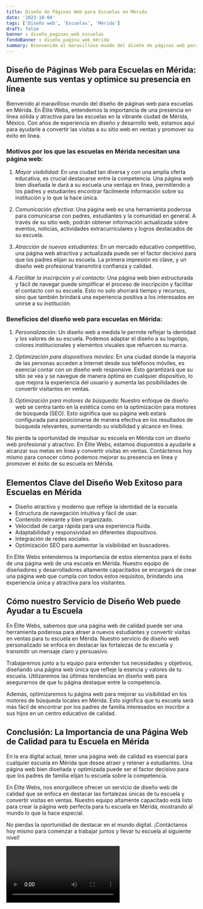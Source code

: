 ```yaml
---
title: Diseño de Páginas Web para Escuelas en Mérida
date: '2023-10-04'
tags: ['Diseño web', 'Escuelas', 'Mérida']
draft: false
banner : diseño_paginas_web_escuelas
fondoBanner : diseño_pagina_web_mérida
summary: Bienvenido al maravilloso mundo del diseño de páginas web para escuelas en Mérida. En Élite Webs, entendemos la importancia de una presencia en línea sólida y atractiva para las escuelas en la vibrante ciudad de Mérida, México. Con años de experiencia en diseño y desarrollo web, estamos aquí para ayudarle a convertir las visitas a su sitio web en ventas y promover su éxito en línea.
---
```


## Diseño de Páginas Web para Escuelas en Mérida: Aumente sus ventas y optimice su presencia en línea

Bienvenido al maravilloso mundo del diseño de páginas web para escuelas en Mérida. En Élite Webs, entendemos la importancia de una presencia en línea sólida y atractiva para las escuelas en la vibrante ciudad de Mérida, México. Con años de experiencia en diseño y desarrollo web, estamos aquí para ayudarle a convertir las visitas a su sitio web en ventas y promover su éxito en línea.

### Motivos por los que las escuelas en Mérida necesitan una página web:

1. *Mayor visibilidad*: En una ciudad tan diversa y con una amplia oferta educativa, es crucial destacarse entre la competencia. Una página web bien diseñada le dará a su escuela una ventaja en línea, permitiendo a los padres y estudiantes encontrar fácilmente información sobre su institución y lo que la hace única.

2. *Comunicación efectiva*: Una página web es una herramienta poderosa para comunicarse con padres, estudiantes y la comunidad en general. A través de su sitio web, podrán obtener información actualizada sobre eventos, noticias, actividades extracurriculares y logros destacados de su escuela.

3. *Atracción de nuevos estudiantes*: En un mercado educativo competitivo, una página web atractiva y actualizada puede ser el factor decisivo para que los padres elijan su escuela. La primera impresión es clave, y un diseño web profesional transmitirá confianza y calidad.

4. *Facilitar la inscripción y el contacto*: Una página web bien estructurada y fácil de navegar puede simplificar el proceso de inscripción y facilitar el contacto con su escuela. Esto no solo ahorrará tiempo y recursos, sino que también brindará una experiencia positiva a los interesados en unirse a su institución.

### Beneficios del diseño web para escuelas en Mérida:

1. *Personalización*: Un diseño web a medida le permite reflejar la identidad y los valores de su escuela. Podemos adaptar el diseño a su logotipo, colores institucionales y elementos visuales que refuercen su marca.

2. *Optimización para dispositivos móviles*: En una ciudad donde la mayoría de las personas acceden a Internet desde sus teléfonos móviles, es esencial contar con un diseño web responsive. Esto garantizará que su sitio se vea y se navegue de manera óptima en cualquier dispositivo, lo que mejora la experiencia del usuario y aumenta las posibilidades de convertir visitantes en ventas.

3. *Optimización para motores de búsqueda*: Nuestro enfoque de diseño web se centra tanto en la estética como en la optimización para motores de búsqueda (SEO). Esto significa que su página web estará configurada para posicionarse de manera efectiva en los resultados de búsqueda relevantes, aumentando su visibilidad y alcance en línea.

No pierda la oportunidad de impulsar su escuela en Mérida con un diseño web profesional y atractivo. En Élite Webs, estamos dispuestos a ayudarle a alcanzar sus metas en línea y convertir visitas en ventas. Contáctenos hoy mismo para conocer cómo podemos mejorar su presencia en línea y promover el éxito de su escuela en Mérida.

<GifSeo />

<Cta />

## Elementos Clave del Diseño Web Exitoso para Escuelas en Mérida

- Diseño atractivo y moderno que refleje la identidad de la escuela.
- Estructura de navegación intuitiva y fácil de usar.
- Contenido relevante y bien organizado.
- Velocidad de carga rápida para una experiencia fluida.
- Adaptabilidad y responsividad en diferentes dispositivos.
- Integración de redes sociales.
- Optimización SEO para aumentar la visibilidad en buscadores.

En Élite Webs entendemos la importancia de estos elementos para el éxito de una página web de una escuela en Mérida. Nuestro equipo de diseñadores y desarrolladores altamente capacitados se encargará de crear una página web que cumpla con todos estos requisitos, brindando una experiencia única y atractiva para los visitantes.

## Cómo nuestro Servicio de Diseño Web puede Ayudar a tu Escuela

En Élite Webs, sabemos que una página web de calidad puede ser una herramienta poderosa para atraer a nuevos estudiantes y convertir visitas en ventas para tu escuela en Mérida. Nuestro servicio de diseño web personalizado se enfoca en destacar las fortalezas de tu escuela y transmitir un mensaje claro y persuasivo.

Trabajaremos junto a tu equipo para entender tus necesidades y objetivos, diseñando una página web única que refleje la esencia y valores de tu escuela. Utilizaremos las últimas tendencias en diseño web para asegurarnos de que tu página destaque entre la competencia.

Además, optimizaremos tu página web para mejorar su visibilidad en los motores de búsqueda locales en Mérida. Esto significa que tu escuela será más fácil de encontrar por los padres de familia interesados en inscribir a sus hijos en un centro educativo de calidad.

## Conclusión: La Importancia de una Página Web de Calidad para tu Escuela en Mérida

En la era digital actual, tener una página web de calidad es esencial para cualquier escuela en Mérida que desee atraer y retener a estudiantes. Una página web bien diseñada y optimizada puede ser el factor decisivo para que los padres de familia elijan tu escuela sobre la competencia.

En Élite Webs, nos enorgullece ofrecer un servicio de diseño web de calidad que se enfoca en destacar las fortalezas únicas de tu escuela y convertir visitas en ventas. Nuestro equipo altamente capacitado está listo para crear la página web perfecta para tu escuela en Mérida, mostrando al mundo lo que la hace especial.

No pierdas la oportunidad de destacar en el mundo digital. ¡Contáctanos hoy mismo para comenzar a trabajar juntos y llevar tu escuela al siguiente nivel!

<Video />

<CtaBot job='Escuelas' city='Mérida'/>

<Gmaps query='Mérida+españa+maps' />